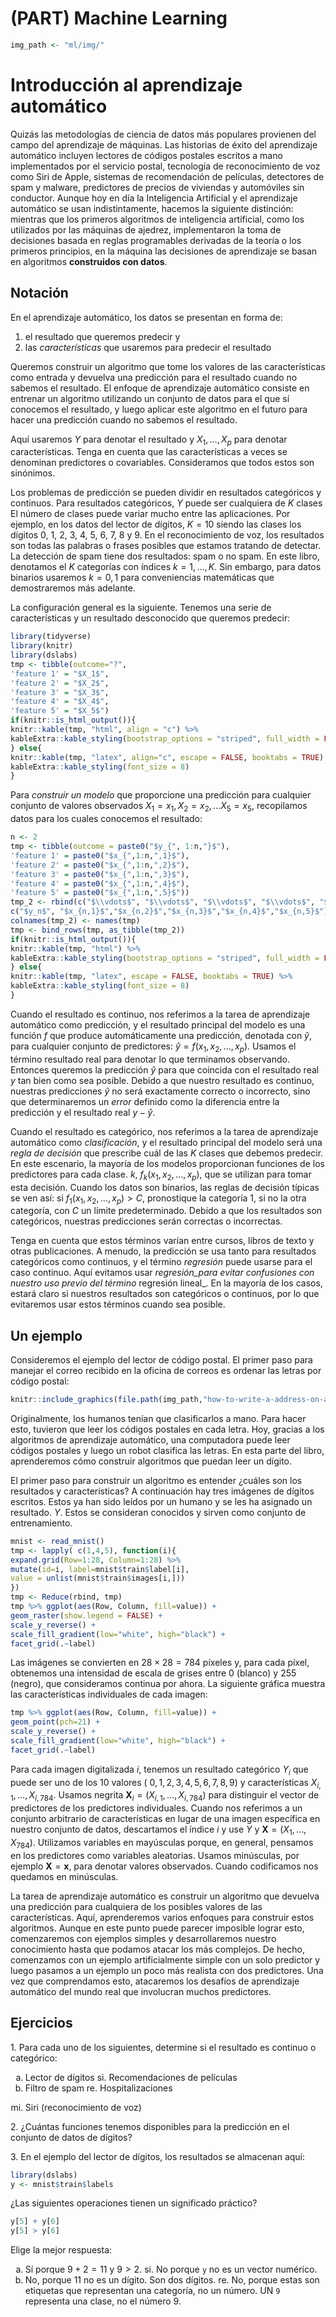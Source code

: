 # (PART) Machine Learning {-}

```r
img_path <- "ml/img/"
```

# Introducción al aprendizaje automático

Quizás las metodologías de ciencia de datos más populares provienen del campo del aprendizaje de máquinas. Las historias de éxito del aprendizaje automático incluyen lectores de códigos postales escritos a mano implementados por el servicio postal, tecnología de reconocimiento de voz como Siri de Apple, sistemas de recomendación de películas, detectores de spam y malware, predictores de precios de viviendas y automóviles sin conductor. Aunque hoy en día la Inteligencia Artificial y el aprendizaje automático se usan indistintamente, hacemos la siguiente distinción: mientras que los primeros algoritmos de inteligencia artificial, como los utilizados por las máquinas de ajedrez, implementaron la toma de decisiones basada en reglas programables derivadas de la teoría o los primeros principios, en la máquina las decisiones de aprendizaje se basan en algoritmos **construidos con datos**.

## Notación

En el aprendizaje automático, los datos se presentan en forma de:

1. el resultado que queremos predecir y
2. las _características_ que usaremos para predecir el resultado

Queremos construir un algoritmo que tome los valores de las características como entrada y devuelva una predicción para el resultado cuando no sabemos el resultado. El enfoque de aprendizaje automático consiste en entrenar un algoritmo utilizando un conjunto de datos para el que sí conocemos el resultado, y luego aplicar este algoritmo en el futuro para hacer una predicción cuando no sabemos el resultado.

Aquí usaremos $Y$ para denotar el resultado y $X_1, \dots, X_p$ para denotar características. Tenga en cuenta que las características a veces se denominan predictores o covariables. Consideramos que todos estos son sinónimos.

Los problemas de predicción se pueden dividir en resultados categóricos y continuos. Para resultados categóricos, $Y$ puede ser cualquiera de $K$ clases El número de clases puede variar mucho entre las aplicaciones.
Por ejemplo, en los datos del lector de dígitos, $K=10$ siendo las clases los dígitos 0, 1, 2, 3, 4, 5, 6, 7, 8 y 9. En el reconocimiento de voz, los resultados son todas las palabras o frases posibles que estamos tratando de detectar. La detección de spam tiene dos resultados: spam o no spam. En este libro, denotamos el $K$ categorías con índices $k=1,\dots,K$. Sin embargo, para datos binarios usaremos $k=0,1$ para conveniencias matemáticas que demostraremos más adelante.

La configuración general es la siguiente. Tenemos una serie de características y un resultado desconocido que queremos predecir:

```r
library(tidyverse)
library(knitr)
library(dslabs)
tmp <- tibble(outcome="?",
'feature 1' = "$X_1$",
'feature 2' = "$X_2$",
'feature 3' = "$X_3$",
'feature 4' = "$X_4$",
'feature 5' = "$X_5$")
if(knitr::is_html_output()){
knitr::kable(tmp, "html", align = "c") %>%
kableExtra::kable_styling(bootstrap_options = "striped", full_width = FALSE)
} else{
knitr::kable(tmp, "latex", align="c", escape = FALSE, booktabs = TRUE) %>%
kableExtra::kable_styling(font_size = 8)
}
```

Para _construir un modelo_ que proporcione una predicción para cualquier conjunto de valores observados $X_1=x_1, X_2=x_2, \dots X_5=x_5$, recopilamos datos para los cuales conocemos el resultado:

```r
n <- 2
tmp <- tibble(outcome = paste0("$y_{", 1:n,"}$"),
'feature 1' = paste0("$x_{",1:n,",1}$"),
'feature 2' = paste0("$x_{",1:n,",2}$"),
'feature 3' = paste0("$x_{",1:n,",3}$"),
'feature 4' = paste0("$x_{",1:n,",4}$"),
'feature 5' = paste0("$x_{",1:n,",5}$"))
tmp_2 <- rbind(c("$\\vdots$", "$\\vdots$", "$\\vdots$", "$\\vdots$", "$\\vdots$", "$\\vdots$"),
c("$y_n$", "$x_{n,1}$","$x_{n,2}$","$x_{n,3}$","$x_{n,4}$","$x_{n,5}$"))
colnames(tmp_2) <- names(tmp)
tmp <- bind_rows(tmp, as_tibble(tmp_2))
if(knitr::is_html_output()){
knitr::kable(tmp, "html") %>%
kableExtra::kable_styling(bootstrap_options = "striped", full_width = FALSE)
} else{
knitr::kable(tmp, "latex", escape = FALSE, booktabs = TRUE) %>%
kableExtra::kable_styling(font_size = 8)
}
```

Cuando el resultado es continuo, nos referimos a la tarea de aprendizaje automático como predicción, y el resultado principal del modelo es una función $f$ que produce automáticamente una predicción, denotada con $\hat{y}$, para cualquier conjunto de predictores: $\hat{y} = f(x_1, x_2, \dots, x_p)$. Usamos el término resultado real para denotar lo que terminamos observando. Entonces queremos la predicción $\hat{y}$ para que coincida con el resultado real $y$ tan bien como sea posible. Debido a que nuestro resultado es continuo, nuestras predicciones $\hat{y}$ no será exactamente correcto o incorrecto, sino que determinaremos un _error_ definido como la diferencia entre la predicción y el resultado real $y - \hat{y}$.

Cuando el resultado es categórico, nos referimos a la tarea de aprendizaje automático como _clasificación_, y el resultado principal del modelo será una _regla de decisión_ que prescribe cuál de las $K$ clases que debemos predecir. En este escenario, la mayoría de los modelos proporcionan funciones de los predictores para cada clase. $k$, $f_k(x_1, x_2, \dots, x_p)$, que se utilizan para tomar esta decisión. Cuando los datos son binarios, las reglas de decisión típicas se ven así: si $f_1(x_1, x_2, \dots, x_p) > C$, pronostique la categoría 1, si no la otra categoría, con $C$ un límite predeterminado. Debido a que los resultados son categóricos, nuestras predicciones serán correctas o incorrectas.

Tenga en cuenta que estos términos varían entre cursos, libros de texto y otras publicaciones. A menudo, la predicción se usa tanto para resultados categóricos como continuos, y el término _regresión_ puede usarse para el caso continuo. Aquí evitamos usar _regresión_para evitar confusiones con nuestro uso previo del término_ regresión lineal_. En la mayoría de los casos, estará claro si nuestros resultados son categóricos o continuos, por lo que evitaremos usar estos términos cuando sea posible.

## Un ejemplo

Consideremos el ejemplo del lector de código postal. El primer paso para manejar el correo recibido en la oficina de correos es ordenar las letras por código postal:

```r
knitr::include_graphics(file.path(img_path,"how-to-write-a-address-on-an-envelope-how-to-write-the-address-on-an-envelope-write-address-on-envelope-india-finishedenvelope-x69070.png"))
```

Originalmente, los humanos tenían que clasificarlos a mano. Para hacer esto, tuvieron que leer los códigos postales en cada letra. Hoy, gracias a los algoritmos de aprendizaje automático, una computadora puede leer códigos postales y luego un robot clasifica las letras. En esta parte del libro, aprenderemos cómo construir algoritmos que puedan leer un dígito.

El primer paso para construir un algoritmo es entender
¿cuáles son los resultados y características? A continuación hay tres imágenes de dígitos escritos. Estos ya han sido leídos por un humano y se les ha asignado un resultado. $Y$. Estos se consideran conocidos y sirven como conjunto de entrenamiento.

```r
mnist <- read_mnist()
tmp <- lapply( c(1,4,5), function(i){
expand.grid(Row=1:28, Column=1:28) %>%
mutate(id=i, label=mnist$train$label[i],
value = unlist(mnist$train$images[i,]))
})
tmp <- Reduce(rbind, tmp)
tmp %>% ggplot(aes(Row, Column, fill=value)) +
geom_raster(show.legend = FALSE) +
scale_y_reverse() +
scale_fill_gradient(low="white", high="black") +
facet_grid(.~label)
```

Las imágenes se convierten en $28 \times 28 = 784$ píxeles y, para cada píxel, obtenemos una intensidad de escala de grises entre 0 (blanco) y 255 (negro), que consideramos continua por ahora. La siguiente gráfica muestra las características individuales de cada imagen:

```r
tmp %>% ggplot(aes(Row, Column, fill=value)) +
geom_point(pch=21) +
scale_y_reverse() +
scale_fill_gradient(low="white", high="black") +
facet_grid(.~label)
```

Para cada imagen digitalizada $i$, tenemos un resultado categórico $Y_i$ que puede ser uno de los 10 valores ( $0,1,2,3,4,5,6,7,8,9$) y características $X_{i,1}, \dots, X_{i,784}$. Usamos negrita $\mathbf{X}_i = (X_{i,1}, \dots, X_{i,784})$ para distinguir el vector de predictores de los predictores individuales. Cuando nos referimos a un conjunto arbitrario de características en lugar de una imagen específica en nuestro conjunto de datos, descartamos el índice $i$ y use $Y$ y $\mathbf{X} = (X_{1}, \dots, X_{784})$. Utilizamos variables en mayúsculas porque, en general, pensamos en los predictores como variables aleatorias. Usamos minúsculas, por ejemplo $\mathbf{X} = \mathbf{x}$, para denotar valores observados. Cuando codificamos nos quedamos en minúsculas.

La tarea de aprendizaje automático es construir un algoritmo que devuelva una predicción para cualquiera de los posibles valores de las características. Aquí, aprenderemos varios enfoques para construir estos algoritmos. Aunque en este punto puede parecer imposible lograr esto, comenzaremos con ejemplos simples y desarrollaremos nuestro conocimiento hasta que podamos atacar los más complejos. De hecho, comenzamos con un ejemplo artificialmente simple con un solo predictor y luego pasamos a un ejemplo un poco más realista con dos predictores. Una vez que comprendamos esto, atacaremos los desafíos de aprendizaje automático del mundo real que involucran muchos predictores.

## Ejercicios

1\. Para cada uno de los siguientes, determine si el resultado es continuo o categórico:

a. Lector de dígitos
si. Recomendaciones de películas
c. Filtro de spam
re. Hospitalizaciones
mi. Siri (reconocimiento de voz)


2\. ¿Cuántas funciones tenemos disponibles para la predicción en el conjunto de datos de dígitos?


3\. En el ejemplo del lector de dígitos, los resultados se almacenan aquí:

```r
library(dslabs)
y <- mnist$train$labels
```

¿Las siguientes operaciones tienen un significado práctico?
```r
y[5] + y[6]
y[5] > y[6]
```

Elige la mejor respuesta:

a. Sí porque $9 + 2 = 11$ y $9 > 2$.
si. No porque `y` no es un vector numérico.
c. No, porque 11 no es un dígito. Son dos dígitos.
re. No, porque estas son etiquetas que representan una categoría, no un número. UN `9` representa una clase, no el número 9.

